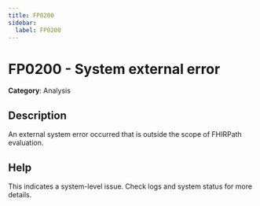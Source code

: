 ```yaml
---
title: FP0200
sidebar:
  label: FP0200
---
```


# FP0200 - System external error

**Category**: Analysis

## Description

An external system error occurred that is outside the scope of FHIRPath evaluation.

## Help

This indicates a system-level issue. Check logs and system status for more details.
